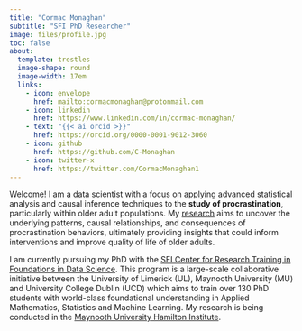 ```yaml
---
title: "Cormac Monaghan"
subtitle: "SFI PhD Researcher"
image: files/profile.jpg
toc: false
about: 
  template: trestles
  image-shape: round
  image-width: 17em
  links: 
    - icon: envelope
      href: mailto:cormacmonaghan@protonmail.com
    - icon: linkedin
      href: https://www.linkedin.com/in/cormac-monaghan/
    - text: "{{< ai orcid >}}"
      href: https://orcid.org/0000-0001-9012-3060
    - icon: github
      href: https://github.com/C-Monaghan
    - icon: twitter-x
      href: https://twitter.com/CormacMonaghan1
---
```


Welcome! I am a data scientist with a focus on applying advanced statistical analysis and causal inference techniques to the **study of procrastination**, particularly within older adult populations. My [research](https://c-monaghan.github.io/publication.html) aims to uncover the underlying patterns, causal relationships, and consequences of procrastination behaviors, ultimately providing insights that could inform interventions and improve quality of life of older adults.

I am currently pursuing my PhD with the [SFI Center for Research Training in Foundations in Data Science](https://www.data-science.ie/the-crt-programme/). This program is a large-scale collaborative initiative between the University of Limerick (UL), Maynooth University (MU) and University College Dublin (UCD) which aims to train over 130 PhD students with world-class foundational understanding in Applied Mathematics, Statistics and Machine Learning. My research is being conducted in the [Maynooth University Hamilton Institute](https://www.maynoothuniversity.ie/hamilton).
